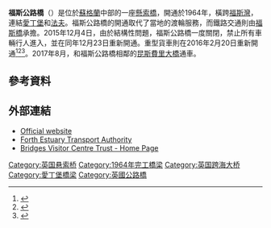 {{noteTA
|1=zh-cn:福斯; zh-tw:福斯; zh-hk:福夫;
}}
{{Infobox bridge
| name                = Forth Road Bridge
| image               = Forth Road Bridge01 2002-04-07.jpg
| image_upright       = 1.3
| alt                 =
| caption             = 福斯公路橋
| official_name       = Forth Road Bridge
| locale              = 
| carries             = 
| crosses             = [[福斯灣|福斯灣]]
| maint               = 
| open                = 1964年9月4日
| below               = {{convert|44.3|m|ft|0|abbr=on}}<ref name="FBVC"/>
| traffic             = 65,000 vpd（2012年數據）<ref>{{cite web|title=3 Centuries of Spanning the Forth|url=http://www.transportscotland.gov.uk/files/documents/projects/forth-replacement/Forth_Bridge_Brochure_VisFinal.pdf|accessdate=19 October 2012|author=Forth Crossing Bridge Constructors (consortium)|page=4|quote=Traffic: Each year, almost 24 million vehicles cross the bridge. Statistics show that, typically, 2% more vehicles head south than north.|deadurl=yes|archiveurl=https://web.archive.org/web/20130606162211/http://www.transportscotland.gov.uk/files/documents/projects/forth-replacement/Forth_Bridge_Brochure_VisFinal.pdf|archivedate=2013年6月6日}}</ref>
| design              = [[懸索橋|懸索橋]]
| builder             = 
| toll                = 2008年2月11日起免費
| mainspan            = {{convert|1006|m|0|abbr=on}}<ref name="FBVC"/>
| length              = {{convert|2512|m|0|abbr=on}}<ref name="FBVC"/>
| width               = {{convert|33|m|0|abbr=on}} <br> 四線雙程，雙單車／行人路<ref name="FBVC"/>
| height              = {{convert|156|m|abbr=on}}<ref name=oldFBVC />
| coordinates         = {{Coord|56|00|02|N|3|24|14|W|region:GR_type:landmark|display=inline,title}}
| map_type            = UK Scotland
| map_size            = 290
}}
'''福斯公路橋'''（{{lang-en|Forth Road Bridge}}）是位於[[蘇格蘭|蘇格蘭]]中部的一座[[懸索橋|懸索橋]]，開通於1964年，橫跨[[福斯灣|福斯灣]]，連結[[愛丁堡|愛丁堡]]和[[法夫|法夫]]。福斯公路橋的開通取代了當地的渡輪服務，而鐵路交通則由[[福斯橋|福斯橋]]承擔。2015年12月4日，由於結構性問題，福斯公路橋一度關閉，禁止所有車輛行人進入，並在同年12月23日重新開通。重型貨車則在2016年2月20日重新開通<ref>{{cite web|title=Forth Road Bridge given green light to reopen|url=http://www.forthroadbridge.org/news/forth-road-bridge-given-green-light-to-reopen/|accessdate=22 December 2015}}</ref><ref>{{cite web|title=Forth Road Bridge to reopen on Wednesday|url=http://www.bbc.co.uk/news/uk-scotland-edinburgh-east-fife-35160296|work=BBC News Scotland|accessdate=22 December 2015}}</ref><ref>{{Cite web|url=http://www.forthroadbridge.org/news/forth-road-bridge-ready-to-reopen-to-hgvs/|title=Forth Road Bridge Ready to Reopen to HGVs|last=|first=|date=|website=|publisher=|access-date=13 March 2016}}</ref>。2017年8月，和福斯公路橋相鄰的[[昆斯費里大橋|昆斯費里大橋]]通車。

==參考資料==
{{reflist|30em|refs=
<ref name="FBVC">{{cite web |title=Forth Road Bridge Facts and Figures |url=http://www.forthroadbridge.org/the-bridge/facts-and-figures/ |publisher=Forth Bridges Visitors Centre Trust |accessdate=2 November 2015}}</ref>
<ref name=oldFBVC>{{cite web|title=FORTH ROAD BRIDGE FACTS & FIGURES|url=http://www.forthbridges.org.uk/roadbridgefacts.htm|publisher=Forth Bridges Visitor Centre Trust|archiveurl=https://web.archive.org/web/20120217182353/http://www.forthbridges.org.uk/roadbridgefacts.htm|archivedate=17 February 2012|accessdate=11 December 2013}}</ref>
}}

==外部連結==
{{stack begin}}
{{Commons category|Forth Road Bridge}}
{{stack end}}
* [https://web.archive.org/web/20120108214533/http://www.forthroadbridge.org/home Official website]
* [https://web.archive.org/web/20060228013534/http://www.feta.gov.uk/ Forth Estuary Transport Authority]
* [https://web.archive.org/web/20080518034412/http://www.forthbridges.org.uk/ Bridges Visitor Centre Trust - Home Page]

[[Category:英国悬索桥|Category:英国悬索桥]]
[[Category:1964年完工橋梁|Category:1964年完工橋梁]]
[[Category:英国跨海大桥|Category:英国跨海大桥]]
[[Category:愛丁堡橋梁|Category:愛丁堡橋梁]]
[[Category:英國公路橋|Category:英國公路橋]]